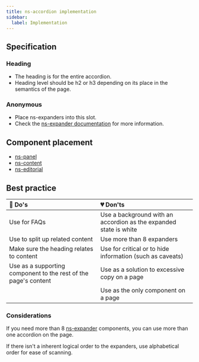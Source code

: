 ```yaml
---
title: ns-accordion implementation
sidebar:
  label: Implementation
---
```



## Specification

<Specification name="ns-accordion" />

### Heading

- The heading is for the entire accordion.
- Heading level should be h2 or h3 depending on its place in the semantics of the page.

### Anonymous

- Place ns-expanders into this slot.
- Check the [ns-expander documentation](/components/ns-expander) for more information.

## Component placement

- [ns-panel](#!)
- [ns-content](#!)
- [ns-editorial](#!)

## Best practice

| 💚 Do's | 💔 Don'ts |
| :---  | :---  |
| Use for FAQs | Use a background with an accordion as the expanded state is white |
| Use to split up related content | Use more than 8 expanders |
| Make sure the heading relates to content | Use for critical or to hide information (such as caveats) |
| Use as a supporting component to the rest of the page's content | Use as a solution to excessive copy on a page |
|  | Use as the only component on a page |

### Considerations

If you need more than 8 [ns-expander](/components/ns-expander) components, you can use more than one accordion on the page.

If there isn't a inherent logical order to the expanders, use alphabetical order for ease of scanning.
